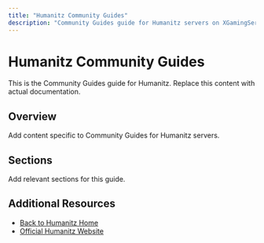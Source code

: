 ```yaml
---
title: "Humanitz Community Guides"
description: "Community Guides guide for Humanitz servers on XGamingServer"
---
```


# Humanitz Community Guides

This is the Community Guides guide for Humanitz. Replace this content with actual documentation.

## Overview

Add content specific to Community Guides for Humanitz servers.

## Sections

Add relevant sections for this guide.

## Additional Resources

- [Back to Humanitz Home](./index)
- [Official Humanitz Website](https://example.com)
